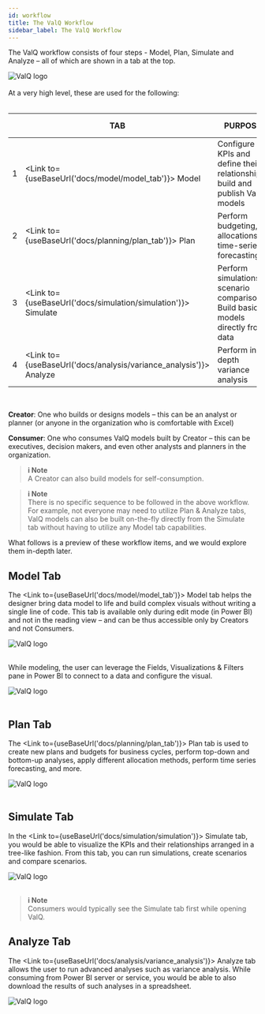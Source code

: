 ```yaml
---
id: workflow
title: The ValQ Workflow
sidebar_label: The ValQ Workflow
---
```


<div style={{textAlign: 'justify'}}>

The ValQ workflow consists of four steps - Model, Plan, Simulate and Analyze – all of which are shown in a tab at the top. 
</div>
<div style={{textAlign: 'center'}}>
<img alt="ValQ logo" src={useBaseUrl('/doc-images/workflow/workflow1.png')} />
</div> <br />
At a very high level, these are used for the following: <br /> <br />

|   	| TAB  	| PURPOSE  	| ACCESSIBLE TO*  	|
|---	|---	|---	|---	|
|  1 	|  <Link to={useBaseUrl('docs/model/model_tab')}> Model </Link> 	| Configure KPIs and define their relationships, build and publish ValQ models   	| Creator only  	|
|  2 	|  <Link to={useBaseUrl('docs/planning/plan_tab')}> Plan </Link> 	| Perform budgeting, allocations, time-series forecasting  	| Creator & Consumer  	|
|  3 	|  <Link to={useBaseUrl('docs/simulation/simulation')}> Simulate </Link> 	| Perform simulations & scenario comparisons; Build basic models directly from data  	| Creator & Consumer   	| 
|  4 	|  <Link to={useBaseUrl('docs/analysis/variance_analysis')}> Analyze </Link> 	| Perform in-depth variance analysis   	| Creator & Consumer   	|

<br />

**Creator**: One who builds or designs models – this can be an analyst or planner (or anyone in the organization who is comfortable with Excel)

**Consumer**: One who consumes ValQ models built by Creator – this can be executives, decision makers, and even other analysts and planners in the organization. 

> **i Note** <br /> 
    A Creator can also build models for self-consumption.

> **i Note** <br /> 
    There is no specific sequence to be followed in the above workflow. <br /> For example, not everyone may need to utilize
    Plan & Analyze tabs, ValQ models can also be built on-the-fly directly from the Simulate tab without having to utilize any Model tab capabilities.
  
What follows is a preview of these workflow items, and we would explore them in-depth later.

<div style={{textAlign: 'justify'}}>

## Model Tab

The <Link to={useBaseUrl('docs/model/model_tab')}> Model </Link> tab helps the designer bring data model to life and build complex visuals without writing a single line of code. This tab is available only during edit mode (in Power BI) and not in the reading view – and can be thus accessible only by Creators and not Consumers.
</div>
<div style={{textAlign: 'center'}}>
<img alt="ValQ logo" src={useBaseUrl('/doc-images/workflow/workflow2.png')}/>
</div> <br />

While modeling, the user can leverage the Fields, Visualizations & Filters pane in Power BI to connect to a data and configure the visual.
<div style={{textAlign: 'center'}}>
<img alt="ValQ logo" src={useBaseUrl('/doc-images/workflow/workflow3.png')}
    width={410}
    height={425}
/>
</div> <br />

## Plan Tab

The <Link to={useBaseUrl('docs/planning/plan_tab')}> Plan </Link> tab is used to create new plans and budgets for business cycles, perform top-down and bottom-up analyses, apply different allocation methods, perform time series forecasting, and more.
<div style={{textAlign: 'center'}}>
<img alt="ValQ logo" src={useBaseUrl('/doc-images/workflow/workflow4.png')}
    width={700}
    height={400}
/>
</div> <br />

## Simulate Tab

In the <Link to={useBaseUrl('docs/simulation/simulation')}> Simulate </Link> tab, you would be able to visualize the KPIs and their relationships arranged in a tree-like fashion. From this tab, you can run simulations, create scenarios and compare scenarios.
<div style={{textAlign: 'center'}}>
<img alt="ValQ logo" src={useBaseUrl('/doc-images/workflow/workflow5.png')}
    width={700}
    height={400}
/>
</div> <br />

> **i Note** <br />
Consumers would typically see the Simulate tab first while opening ValQ.

## Analyze Tab 

The <Link to={useBaseUrl('docs/analysis/variance_analysis')}> Analyze </Link> tab allows the user to run advanced analyses such as variance analysis. While consuming from Power BI server or service, you would be able to also download the results of such analyses in a spreadsheet.
<div style={{textAlign: 'center'}}>
<img alt="ValQ logo" src={useBaseUrl('/doc-images/workflow/workflow7.png')}/>
</div>